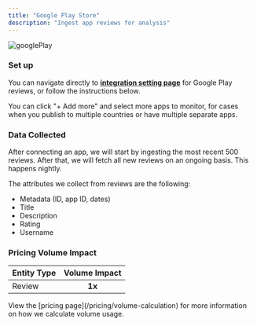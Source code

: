 ```yaml
---
title: "Google Play Store"
description: "Ingest app reviews for analysis"
---
```


![googlePlay](/images/googlePlay.png)

### Set up

You can navigate directly to **[integration setting page](https://insights.reforge.com/w/default/settings/integrations/google-play-reviews)** for Google Play reviews, or follow the instructions below.

<Steps>
  <Step title='Go to "Settings"' />
  <Step title='Click "Integrations" in the navigation menu' />
  <Step title='Click "Google Play Reviews"' />
  <Step title="Select the country where the app is published" />
  <Step title="Type the app name and select the appropriate one" />
</Steps>

You can click "+ Add more" and select more apps to monitor, for cases when you publish to multiple countries or have multiple separate apps.

### Data Collected

After connecting an app, we will start by ingesting the most recent 500 reviews. After that, we will fetch all new reviews on an ongoing basis. This happens nightly.

The attributes we collect from reviews are the following:

- Metadata (ID, app ID, dates)
- Title
- Description
- Rating
- Username

### Pricing Volume Impact

| Entity Type | Volume Impact |
| :---------- | :-----------: |
| Review      |    **1x**     |

<Info>
  View the [pricing page](/pricing/volume-calculation) for more information on
  how we calculate volume usage.
</Info>
